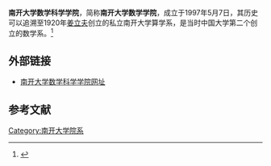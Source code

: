 '''南开大学数学科学学院'''，简称'''南开大学数学学院'''，成立于1997年5月7日，其历史可以追溯至1920年[[姜立夫|姜立夫]]创立的私立南开大学算学系，是当时中国大学第二个创立的数学系。<ref>{{cite web|title=南开大学数学科学学院简介|url=http://sms.nankai.edu.cn/d/xygk/xyjj|publisher=南开大学|accessdate=2014年9月29日|archive-date=2016年7月8日|archive-url=https://web.archive.org/web/20160708160959/http://sms.nankai.edu.cn/d/xygk/xyjj|dead-url=yes}}</ref>

==外部链接==
*[http://sms.nankai.edu.cn 南开大学数学科学学院网址] {{Wayback|url=http://sms.nankai.edu.cn/ |date=20191116153151 }}

==参考文献==
{{reflist}}

{{南开大学}}
[[Category:南开大学院系|Category:南开大学院系]]